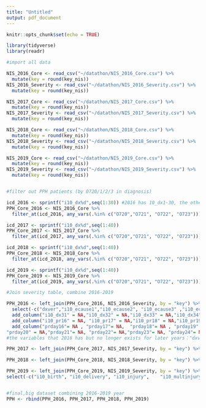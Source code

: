 ```yaml
---
title: "Untitled"
output: pdf_document
---
```


```r
knitr::opts_chunk$set(echo = TRUE)
```

```r
library(tidyverse)
library(readr)

#import all data

NIS_2016_Core <- read_csv("~/datathon/NIS_2016_Core.csv") %>%
  mutate(key = round(key_nis))
NIS_2016_Severity <- read_csv("~/datathon/NIS_2016_Severity.csv") %>%
  mutate(key = round(key_nis))

NIS_2017_Core <- read_csv("~/datathon/NIS_2017_Core.csv") %>%
  mutate(key = round(key_nis))
NIS_2017_Severity <- read_csv("~/datathon/NIS_2017_Severity.csv") %>%
  mutate(key = round(key_nis))

NIS_2018_Core <- read_csv("~/datathon/NIS_2018_Core.csv") %>%
  mutate(key = round(key_nis))
NIS_2018_Severity <- read_csv("~/datathon/NIS_2018_Severity.csv") %>%
  mutate(key = round(key_nis))

NIS_2019_Core <- read_csv("~/datathon/NIS_2019_Core.csv") %>%
  mutate(key = round(key_nis))
NIS_2019_Severity <- read_csv("~/datathon/NIS_2019_Severity.csv") %>%
  mutate(key = round(key_nis))


#filter out PPH patients (by O720/1/2/3 in diagnosis)

icd_2016 <- sprintf("i10_dx%d",seq(1:30)) #2016 has 10_dx1-30, the other three year has 1-40
PPH_Core_2016 <- NIS_2016_Core %>% 
  filter_at(icd_2016, any_vars(.%in% c("O720","O721", "O722", "O723"))) #26588 patients diagonsed with PPH in 2016

icd_2017 <- sprintf("i10_dx%d",seq(1:40)) 
PPH_Core_2017 <- NIS_2017_Core %>% 
  filter_at(icd_2017, any_vars(.%in% c("O720","O721", "O722", "O723"))) #28375 patients diagonsed with PPH in 2017

icd_2018 <- sprintf("i10_dx%d",seq(1:40))
PPH_Core_2018 <- NIS_2018_Core %>% 
  filter_at(icd_2018, any_vars(.%in% c("O720","O721", "O722", "O723"))) #30204 patients diagonsed with PPH in 2018

icd_2019 <- sprintf("i10_dx%d",seq(1:40)) 
PPH_Core_2019 <- NIS_2019_Core %>% 
  filter_at(icd_2019, any_vars(.%in% c("O720","O721", "O722", "O723"))) #32416 patients diagonsed with PPH in 2019

#Join severity table, combine 2016-2019

PPH_2016 <- left_join(PPH_Core_2016, NIS_2016_Severity, by = "key") %>%     select(-c("key_nis.x","hosp_nis.y")) %>% 
  select(-c("dxver","i10_ecause1","i10_ecause2", "i10_ecause3" ,"i10_ecause4" ,"i10_necause","prver")) %>% 
  add_column("i10_dx31" = NA,"i10_dx32" = NA,"i10_dx33" = NA,"i10_dx34"= NA, "i10_dx35"= NA,"i10_dx36"= NA,"i10_dx37"= NA, "i10_dx38"= NA,"i10_dx39"= NA,"i10_dx40"= NA, .after = "i10_dx30") %>%
  add_column("i10_pr16" = NA, "i10_pr17" = NA,"i10_pr18" = NA,"i10_pr19"= NA,"i10_pr20"= NA,"i10_pr21"= NA,"i10_pr22"= NA,"i10_pr23"= NA, "i10_pr24"= NA,"i10_pr25"= NA, .after = "i10_pr15") %>%
  add_column("prday16"= NA , "prday17"= NA,  "prday18"= NA , "prday19" = NA,
"prday20" = NA,"prday21"= NA, "prday22"= NA,"prday23"= NA, "prday24"= NA, "prday25"= NA, .after = "prday15")
#the variables that 2016 has but no longer exists for later years："dxver""i10_ecause1" "i10_ecause2" "i10_ecause3" "i10_ecause4" "i10_necause" "prver"， remove them for now

PPH_2017 <- left_join(PPH_Core_2017, NIS_2017_Severity, by = "key") %>% select(-c("key_nis.x","hosp_nis.y","dxver","prver")) #the dxver and prver in 2017 are all 10,no these two columns in years after

PPH_2018 <- left_join(PPH_Core_2018, NIS_2018_Severity, by = "key") %>% select(-c("key_nis.x","hosp_nis.y"))

PPH_2019 <- left_join(PPH_Core_2019, NIS_2019_Severity, by = "key") %>% select(-c("key_nis.x","hosp_nis.y")) %>% 
select(-c("i10_birth", "i10_delivery", "i10_injury",    "i10_multinjury" , "i10_serviceline" ,"pclass_orproc")) #there are 6 new variables in 2019 "i10_birth", "i10_delivery", "i10_injury"     "i10_multinjury" , "i10_serviceline" ,"pclass_orproc", drop them for now


#final,big dataset combining 2016-2019 year
PPH <- rbind(PPH_2016, PPH_2017, PPH_2018, PPH_2019)
```